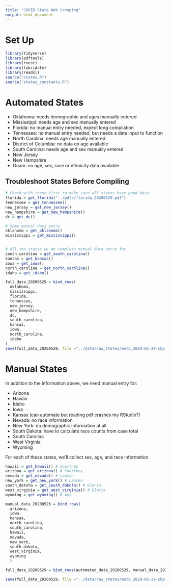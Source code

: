 ```yaml
---
title: "COVID State Web Scraping"
output: html_document
---
```


# Set Up

```r
library(tidyverse)
library(pdftools)
library(rvest)
library(lubridate)
library(readxl)
source("states.R")
source("states_constants.R")
```

# Automated States

- Oklahoma: needs demographic and ages manually entered
- Mississippi: needs age and sex manually entered
- Florida: no manual entry needed, expect long compilation
- Tennessee: no manual entry needed, but needs a date input to function
- North Carolina: needs age manually entered
- District of Columbia: no data on age available
- South Carolina: needs age and sex manually entered
- New Jersey
- New Hampshire
- Guam: no age, sex, race or ethnicity data available

## Troubleshoot States Before Compiling

```r
# Check with these first to make sure all states have good data
florida = get_florida("../pdfs/florida_20200529.pdf")
tennessee = get_tennessee()
new_jersey = get_new_jersey()
new_hampshire = get_new_hampshire()
dc = get_dc()

# Some manual data entry
oklahoma = get_oklahoma()
mississippi = get_mississippi()
```

```r

```

```r
# All the states we do complete manual data entry for
south_carolina = get_south_carolina()
kansas = get_kansas()
iowa = get_iowa()
north_carolina = get_north_carolina()
idaho = get_idaho()

full_data_20200529 = bind_rows(
  oklahoma,
  mississippi,
  florida,
  tennessee,
  new_jersey,
  new_hampshire,
  dc,
  south_carolina,
  kansas,
  iowa,
  north_carolina,
  idaho
)
save(full_data_20200529, file ="../data/raw_states/meta_2020-05-29-cbp.rda")
```

# Manual States

In addition to the information above, we need manual entry for:

- Arizona
- Hawaii
- Idaho
- Iowa
- Kansas (can automate but reading pdf crashes my RStudio?)
- Nevada: no race information
- New York: no demographic information at all
- South Dakota: have to calculate race counts from case total
- South Carolina
- West Virginia
- Wyoming

For each of these states, we'll collect sex, age, and race information.

```r
hawaii = get_hawaii() # Courtney
arizona = get_arizona() # Courtney
nevada = get_nevada() # Lauren
new_york = get_new_york() # Lauren
south_dakota = get_south_dakota() # Gloria
west_virginia = get_west_virginia() # Gloria 
wyoming = get_wyoming() # Amy

manual_data_20200526 = bind_rows(
  arizona,
  iowa,
  kansas,
  north_carolina,
  south_carolina,
  hawaii,
  nevada,
  new_york,
  south_dakota,
  west_virginia,
  wyoming
  )
```

```r
full_data_20200529 = bind_rows(automated_data_20200529, manual_data_20200529)

save(full_data_20200529, file ="../data/raw_states/meta_2020-05-29-cbp.rda")
```